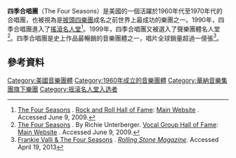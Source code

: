 {{Infobox musical artist
| name            = {{lang|en|The Four Seasons}}<br>四季合唱團
| image           = File:Frankie Valli and The Four Seasons.jpg
| caption         = 2012年6月，四季合唱團於倫敦[[皇家阿爾伯特音樂廳|皇家阿爾伯特音樂廳]]的演出
| landscape       = yes
| background      = group_or_band
| alias           = {{flatlist|
* The Four Lovers (1956-1960)
* The Wonder Who? (1965-1967)
}}
| origin          = {{USA}}[[新澤西州|新澤西州]][[紐華克_(紐澤西州)|紐華克]]
| genre           = {{flatlist|
* [[搖滾樂|搖滾樂]]
* [[流行樂|流行樂]]
* [[迪斯可|迪斯可]]
}}
| years_active    = {{start date|1960}}–現在
| label           = {{hlist|{{link-en|Gone|Gone Records}}|{{link-en|維傑唱片|Vee-Jay Records|Vee-Jay}}|{{link-en|菲利浦斯唱片|Philips Records|Philips}}|MoWest|[[華納兄弟唱片公司|Warner Bros.]]|{{link-en|MCA唱片|MCA Records|MCA}}||{{link-en|Curb|Curb Records}}}}
| associated_acts = {{hlist|The Variatones|The Royal Teens}}
| current_members = [[弗蘭基·瓦利|弗蘭基·瓦利]]<br>Erik Bates<br>Ronen Bay<br>Craig Cady<br>Joseph Ott<br>Basil Fung<br>Rick Keller<br>Sandro Rebel<br>Wil Roberts<br>Andy Sanesi<br>Richie Gajate-Garcia
| past_members    = [[湯米·迪維托|湯米·迪維托]]<br>[[鮑伯·高迪歐|鮑伯·高迪歐]]<br>[[尼克·麥西|尼克·麥西]]<br>[[查爾斯·卡洛洛|查爾斯·卡洛洛]]<br>[[喬·隆|喬·隆]]<br>Bob Grimm<br>Demetri Callas<br>[[比爾·德洛奇|比爾·德洛奇]]<br>Clay Jordan<br>Ronnie Carangelo<br>Gerry Polci<br>[[唐·賽柯尼|唐·賽柯尼]]<br>Lee Shapiro<br>John Paiva<br>[[傑瑞·科爾貝塔|傑瑞·科爾貝塔]]<br>Larry Lingle<br>Lynn Hammann<br>Chuck Wilson<br>Rex Robinson<br>[[華倫·漢姆|華倫·漢姆]]<br>Robin Swensen<br>Howard Larrabee<br>Tim Stone<br>Tom Alvarado<br>Fino Roverato<br>Rich Callaci<br>Daniel Donelly<br>Craig Pilo<br>Landon Beard<br>Brandon Brigham<br>Brian Brigham<br>Todd Fournier<br>Rudy Vano
}}
'''四季合唱團'''（The Four Seasons）是美國的一個活躍於1960年代至1970年代的合唱團，也被視為是[[披頭四樂團|披頭四樂團]]成名之前世界上最成功的樂團之一。1990年，四季合唱團進入了[[搖滾名人堂|搖滾名人堂]]<ref name="hall">[http://www.rockhall.com/inductees/the-four-seasons The Four Seasons] {{Wayback|url=http://www.rockhall.com/inductees/the-four-seasons |date=20131013162108 }}. [[Rock_and_Roll_Hall_of_Fame|Rock and Roll Hall of Fame]]: [http://www.rockhall.com/ Main Website] {{Wayback|url=http://www.rockhall.com/ |date=20070704201219 }}. Accessed June 9, 2009.</ref>。1999年，四季合唱團又被選入了聲樂團體名人堂<ref name="vocal">[http://www.vocalgroup.org/inductees/the_four_seasons.html The Four Seasons] {{Wayback|url=http://www.vocalgroup.org/inductees/the_four_seasons.html |date=20071024151227 }}. By Richie Unterberger. [[Vocal_Group_Hall_of_Fame|Vocal Group Hall of Fame]]: [http://www.vocalgroup.org/ Main Website] {{Wayback|url=http://www.vocalgroup.org/ |date=20160830042000 }}. Accessed June 9, 2009.</ref>。四季合唱團是史上作品最暢銷的音樂團體之一，唱片全球銷量超過一億張<ref name="stone">[http://www.rollingstone.com/artists/frankievallithefourseasons/biography Frankie Valli & The Four Seasons] {{Wayback|url=http://www.rollingstone.com/artists/frankievallithefourseasons/biography |date=20090814193656 }}. ''[[Rolling_Stone_Magazine|Rolling Stone Magazine]]''. Accessed April 19, 2013</ref>。

==參考資料==
{{Reflist}}
{{Commons category|The Four Seasons}}
{{摇滚名人堂1990届入选者}}
{{Authority control}}

{{DEFAULTSORT:Four Seasons, The}}
[[Category:美國音樂團體|Category:美國音樂團體]]
[[Category:1960年成立的音樂團體|Category:1960年成立的音樂團體]]
[[Category:華納音樂集團旗下樂團|Category:華納音樂集團旗下樂團]]
[[Category:摇滚名人堂入选者|Category:摇滚名人堂入选者]]